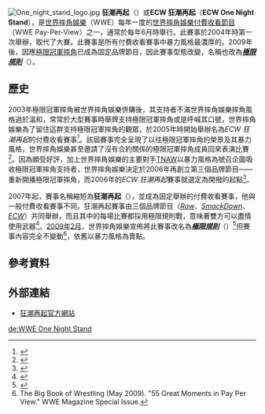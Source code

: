 [[File:One_night_stand_logo.jpg|thumb]]
'''狂潮再起'''（{{lang-en|'''One Night Stand'''}}）或'''ECW 狂潮再起'''（'''ECW One Night Stand'''），是[[世界摔角娛樂|世界摔角娛樂]]（WWE）每年一度的[[世界摔角娛樂付費收看節目|世界摔角娛樂付費收看節目]]（WWE Pay-Per-View）之一，通常於每年6月時舉行。此賽事於2004年時第一次舉辦，取代了{{link-en|邪惡基因|WWE Bad Blood}}大賽。此賽事是所有付費收看賽事中暴力風格最濃厚的。2009年後，因應[[極限冠軍摔角|極限冠軍摔角]]已成為固定品牌節目，因此賽事型態改變，名稱也改為'''''[[極限規則|極限規則]]'''''（{{lang-en|'''''Extreme Rules'''''}}）。

== 歷史 ==
2003年極限冠軍摔角被世界摔角娛樂併購後，其支持者不滿世界摔角娛樂摔角風格過於溫和，常常於大型賽事時舉牌支持極限冠軍摔角或是呼喊其口號，世界摔角娛樂為了留住這群支持極限冠軍摔角的觀眾，於2005年時開始舉辦名為''ECW 狂潮再起''的付費收看賽事<ref>{{cite web|title=Timeline - Historical Dates|url=http://www.gerweck.net/timeline.htm|publisher=Gerweck.net|accessdate=2008-07-11|deadurl=yes|archiveurl=https://web.archive.org/web/20080708182230/http://gerweck.net/timeline.htm|archivedate=2008-07-08}}</ref>。該屆賽事完全呈現了以往極限冠軍摔角的榮景及其暴力風格，世界摔角娛樂甚至邀請了沒有合約關係的極限冠軍摔角成員回來表演比賽<ref name="SLAM Rumour">{{cite web| first=Jason|last=Clevett|title=ECW reunion shows picking up steam|url= http://slam.canoe.ca/Slam/Wrestling/2005/05/27/1059750.html| work=Slam! Sports|date=2005-05-27|accessdate=2007-09-12| publisher=[[Canadian_Online_Explorer|Canadian Online Explorer]]}}</ref>。因為頗受好評，加上世界摔角娛樂的主要對手[[TNAW|TNAW]]以暴力風格為號召企圖吸收極限冠軍摔角支持者，世界摔角娛樂決定於2006年再創立第三個品牌節目——重新開播極限冠軍摔角，而2006年的''ECW 狂潮再起''賽事就選定為開撥的起點<ref name="SLAM! 2006">{{cite web|first=Brian|last=Elliot|title=ECW resurrected at PPV|url=http://slam.canoe.ca/Slam/Wrestling/2006/06/12/1628702.html|work=Slam! Sports|date=2006-06-12|accessdate=2007-09-23|publisher=[[Canadian_Online_Explorer|Canadian Online Explorer]]|archive-date=2014-10-16|archive-url=https://web.archive.org/web/20141016004834/http://slam.canoe.ca/Slam/Wrestling/2006/06/12/1628702.html|dead-url=no}}</ref>。

2007年起，賽事名稱縮短為'''狂潮再起'''（{{lang-en|'''One Night Stand'''}}），並成為固定舉辦的付費收看賽事，他與一般付費收看賽事不同，狂潮再起賽事由三個品牌節目（''[[Raw|Raw]]''、''[[WWE_Friday_Night_SmackDown!|SmackDown]]''、''[[ECW|ECW]]''）共同舉辦，而且其中的每場比賽都採用極限規則戰，意味著雙方可以盡情使用武器<ref name="SLAM! 2007">{{cite web|first=Matt|last=MacKinder|title=One Night Stand a PPV gong show|url=http://slam.canoe.ca/Slam/Wrestling/2007/06/03/4234606.html|work=Slam! Sports|date=2007-06-04|accessdate=2007-10-09|publisher=[[Canadian_Online_Explorer|Canadian Online Explorer]]|archive-date=2015-04-02|archive-url=https://web.archive.org/web/20150402100117/http://slam.canoe.ca/Slam/Wrestling/2007/06/03/4234606.html|dead-url=no}}</ref>。[[2009年2月|2009年2月]]，世界摔角娛樂宣佈將此賽事改名為'''''[[極限規則|極限規則]]'''''（{{lang-en|'''''Extreme Rules'''''}}）<ref>{{cite web|url=http://www.wwe.com/schedules/events/eventdetail/?id=9433870|title=WWE presents Extreme Rules|publisher=[[World_Wrestling_Entertainment|World Wrestling Entertainment]]|accessdate=2009-02-26|archive-date=2011-05-26|archive-url=https://web.archive.org/web/20110526165745/http://www.wwe.com/schedules/events/eventdetail/?id=9433870|dead-url=no}}</ref>但賽事內容完全不變動<ref name="ONS-ER-legacy">The Big Book of Wrestling (May 2009). "55 Great Moments in Pay Per View." WWE Magazine Special Issue.</ref>，依舊以暴力風格為賣點。

== 參考資料 ==
<div class="references-small">
<references />
</div>

== 外部連結 ==
* [http://www.wwe.com/shows/onenightstand/ 狂潮再起官方網站] {{Wayback|url=http://www.wwe.com/shows/onenightstand/ |date=20160413120305 }}

{{WWE PPV|狂潮再起}}



[[de:WWE_One_Night_Stand|de:WWE One Night Stand]]